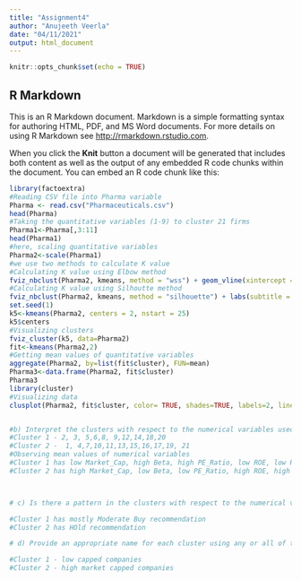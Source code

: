 ```yaml
---
title: "Assignment4"
author: "Anujeeth Veerla"
date: "04/11/2021"
output: html_document
---
```


```r
knitr::opts_chunk$set(echo = TRUE)
```

## R Markdown

This is an R Markdown document. Markdown is a simple formatting syntax for authoring HTML, PDF, and MS Word documents. For more details on using R Markdown see <http://rmarkdown.rstudio.com>.

When you click the **Knit** button a document will be generated that includes both content as well as the output of any embedded R code chunks within the document. You can embed an R code chunk like this:

```r

library(factoextra)
#Reading CSV file into Pharma variable
Pharma <- read.csv("Pharmaceuticals.csv")
head(Pharma)
#Taking the quantitative variables (1-9) to cluster 21 firms
Pharma1<-Pharma[,3:11]
head(Pharma1)
#here, scaling quantitative variables
Pharma2<-scale(Pharma1)
#we use two methods to calculate K value
#Calculating K value using Elbow method
fviz_nbclust(Pharma2, kmeans, method = "wss") + geom_vline(xintercept = 2, linetype = 5) + labs(subtitle = "Elbow Method")
#Calculating K value using Silhoutte method
fviz_nbclust(Pharma2, kmeans, method = "silhouette") + labs(subtitle = "Silhouette Method")
set.seed(1)
k5<-kmeans(Pharma2, centers = 2, nstart = 25)
k5$centers
#Visualizing clusters
fviz_cluster(k5, data=Pharma2)
fit<-kmeans(Pharma2,2)
#Getting mean values of quantitative variables
aggregate(Pharma2, by=list(fit$cluster), FUN=mean)
Pharma3<-data.frame(Pharma2, fit$cluster)
Pharma3
library(cluster)
#Visualizing data
clusplot(Pharma2, fit$cluster, color= TRUE, shades=TRUE, labels=2, lines=0)


#b) Interpret the clusters with respect to the numerical variables used in forming the clusters.
#Cluster 1 - 2, 3, 5,6,8, 9,12,14,18,20 
#Cluster 2 -  1, 4,7,10,11,13,15,16,17,19, 21
#Observing mean values of numerical variables
#Cluster 1 has low Market_Cap, high Beta, high PE_Ratio, low ROE, low ROA, low Asset_Turnover, high leverage, high Rev_Growth low Net_PRofit_Margin
#Cluster 2 has high Market_Cap, low Beta, low PE_Ratio, high ROE, high ROA,high Asset_Turnover, low leverage, low Rev_Growth, high Net_Profit_Margin



# c) Is there a pattern in the clusters with respect to the numerical variables (10 to 12)? (those not used in forming the clusters) 

#Cluster 1 has mostly Moderate Buy recommendation 
#Cluster 2 has HOld recommendation 

# d) Provide an appropriate name for each cluster using any or all of the variables in the dataset. 

#Cluster 1 - low capped companies
#Cluster 2 - high market capped companies


```




